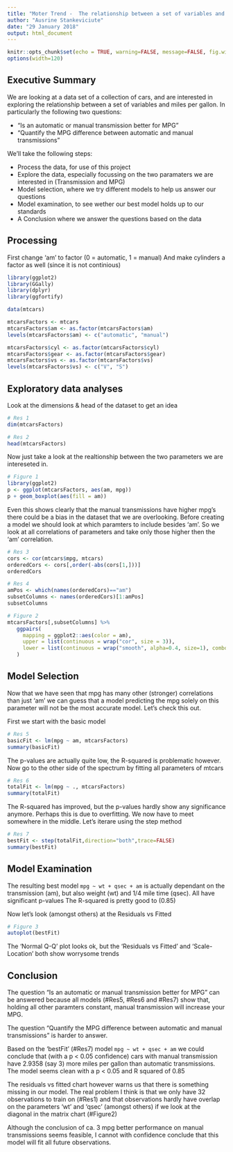 ```yaml
---
title: "Moter Trend -  The relationship between a set of variables and miles per gallon"
author: "Ausrine Stankeviciute"
date: "29 January 2018"
output: html_document
---
```


```r
knitr::opts_chunk$set(echo = TRUE, warning=FALSE, message=FALSE, fig.width=10, fig.height=5)
options(width=120)
```

## Executive Summary

We are looking at a data set of a collection of cars, and are interested in exploring the relationship between a set of variables and miles per gallon. In particularly the following two questions:

* “Is an automatic or manual transmission better for MPG”
* "Quantify the MPG difference between automatic and manual transmissions"

We'll take the following steps:

- Process the data, for use of this project
- Explore the data, especially focussing on the two paramaters we are interested in (Transmission and MPG)
- Model selection, where we try different models to help us answer our questions
- Model examination, to see wether our best model holds up to our standards
- A Conclusion where we answer the questions based on the data

## Processing

First change 'am' to  factor (0 = automatic, 1 = manual)
And make cylinders a factor as well (since it is not continious)

```r
library(ggplot2)
library(GGally)
library(dplyr)
library(ggfortify)

data(mtcars)

mtcarsFactors <- mtcars
mtcarsFactors$am <- as.factor(mtcarsFactors$am)
levels(mtcarsFactors$am) <- c("automatic", "manual")

mtcarsFactors$cyl <- as.factor(mtcarsFactors$cyl)
mtcarsFactors$gear <- as.factor(mtcarsFactors$gear)
mtcarsFactors$vs <- as.factor(mtcarsFactors$vs)
levels(mtcarsFactors$vs) <- c("V", "S")
```

## Exploratory data analyses 

Look at the dimensions & head of the dataset to get an idea
```r
# Res 1
dim(mtcarsFactors)

# Res 2
head(mtcarsFactors)
```

Now just take a look at the realtionship between the two parameters we are intereseted in. 

```r
# Figure 1
library(ggplot2)
p <- ggplot(mtcarsFactors, aes(am, mpg))
p + geom_boxplot(aes(fill = am))
```

Even this shows clearly that the manual transmissions have higher mpg's there could be a bias in the dataset that we are overlooking. 
Before creating a model we should look at which paramters to include besides 'am'. 
So we look at all correlations of parameters and take only those higher then the 'am' correlation.

```r
# Res 3
cors <- cor(mtcars$mpg, mtcars)
orderedCors <- cors[,order(-abs(cors[1,]))]
orderedCors

# Res 4
amPos <- which(names(orderedCors)=="am")
subsetColumns <- names(orderedCors)[1:amPos]
subsetColumns

# Figure 2
mtcarsFactors[,subsetColumns] %>% 
   ggpairs(
     mapping = ggplot2::aes(color = am), 
     upper = list(continuous = wrap("cor", size = 3)),
     lower = list(continuous = wrap("smooth", alpha=0.4, size=1), combo = wrap("dot"))
   )
```

## Model Selection 

Now that we have seen that mpg has many other (stronger) correlations than just 'am' we can guess that a model predicting the mpg solely on this parameter will not be the most accurate model. Let's check this out.

First we start with the basic model
```r
# Res 5
basicFit <- lm(mpg ~ am, mtcarsFactors)
summary(basicFit)
```

The p-values are actually quite low, the R-squared is problematic however.
Now go to the other side of the spectrum by fitting all parameters of mtcars


```r
# Res 6
totalFit <- lm(mpg ~ ., mtcarsFactors)
summary(totalFit)
```

The R-squared has improved, but the p-values hardly show any significance anymore. Perhaps this is due to overfitting. We now have to meet somewhere in the middle.
Let's iterare using the step method

```r
# Res 7
bestFit <- step(totalFit,direction="both",trace=FALSE)
summary(bestFit)
```

## Model Examination

The resulting best model `mpg ~ wt + qsec + am` is actually dependant on the transmission (am), but also weight (wt) and 1/4 mile time (qsec). All have significant p-values
The R-squared is pretty good to (0.85)

Now let's look (amongst others) at the Residuals vs Fitted 

```r
# Figure 3
autoplot(bestFit)
```

The 'Normal Q-Q' plot looks ok, but the 'Residuals vs Fitted' and 'Scale-Location' both show worrysome trends

## Conclusion

The question “Is an automatic or manual transmission better for MPG” can be answered because all models (#Res5, #Res6 and #Res7) show that, holding all other paramters constant, manual transmission will increase your MPG.

The question “Quantify the MPG difference between automatic and manual transmissions” is harder to answer.

Based on the 'bestFit' (#Res7) model `mpg ~ wt + qsec + am` we could conclude that (with a p < 0.05 confidence) cars with manual transmission have 2.9358 (say 3) more miles per gallon than automatic transmissions.
The model seems clean with a p < 0.05 and R squared of 0.85

The residuals vs fitted chart however warns us that there is something missing in our model.
The real problem I think is that we only have 32 observations to train on (#Res1) and that observations hardly have overlap on the parameters 'wt' and 'qsec' (amongst others) if we look at the diagonal in the matrix chart (#Figure2)

Although the conclusion of ca. 3 mpg better performance on manual transmissions seems feasible, I cannot with confidence conclude that this model will fit all future observations.



